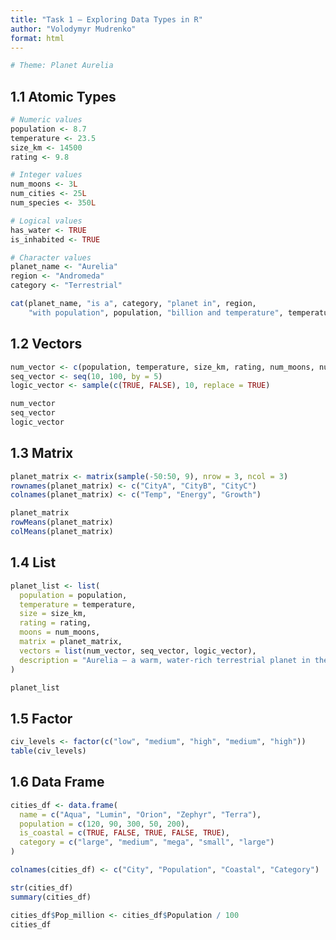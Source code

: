 ---
title: "Task 1 – Exploring Data Types in R"
author: "Volodymyr Mudrenko"
format: html
---

```{r}
# Theme: Planet Aurelia
```

## 1.1 Atomic Types

```{r}
# Numeric values
population <- 8.7
temperature <- 23.5
size_km <- 14500
rating <- 9.8

# Integer values
num_moons <- 3L
num_cities <- 25L
num_species <- 350L

# Logical values
has_water <- TRUE
is_inhabited <- TRUE

# Character values
planet_name <- "Aurelia"
region <- "Andromeda"
category <- "Terrestrial"

cat(planet_name, "is a", category, "planet in", region,
    "with population", population, "billion and temperature", temperature, "°C.\n")
```

## 1.2 Vectors

```{r}
num_vector <- c(population, temperature, size_km, rating, num_moons, num_cities, num_species)
seq_vector <- seq(10, 100, by = 5)
logic_vector <- sample(c(TRUE, FALSE), 10, replace = TRUE)

num_vector
seq_vector
logic_vector
```

## 1.3 Matrix

```{r}
planet_matrix <- matrix(sample(-50:50, 9), nrow = 3, ncol = 3)
rownames(planet_matrix) <- c("CityA", "CityB", "CityC")
colnames(planet_matrix) <- c("Temp", "Energy", "Growth")

planet_matrix
rowMeans(planet_matrix)
colMeans(planet_matrix)
```

## 1.4 List

```{r}
planet_list <- list(
  population = population,
  temperature = temperature,
  size = size_km,
  rating = rating,
  moons = num_moons,
  matrix = planet_matrix,
  vectors = list(num_vector, seq_vector, logic_vector),
  description = "Aurelia — a warm, water-rich terrestrial planet in the Andromeda galaxy."
)

planet_list
```

## 1.5 Factor

```{r}
civ_levels <- factor(c("low", "medium", "high", "medium", "high"))
table(civ_levels)
```

## 1.6 Data Frame

```{r}
cities_df <- data.frame(
  name = c("Aqua", "Lumin", "Orion", "Zephyr", "Terra"),
  population = c(120, 90, 300, 50, 200),
  is_coastal = c(TRUE, FALSE, TRUE, FALSE, TRUE),
  category = c("large", "medium", "mega", "small", "large")
)

colnames(cities_df) <- c("City", "Population", "Coastal", "Category")

str(cities_df)
summary(cities_df)

cities_df$Pop_million <- cities_df$Population / 100
cities_df
```
